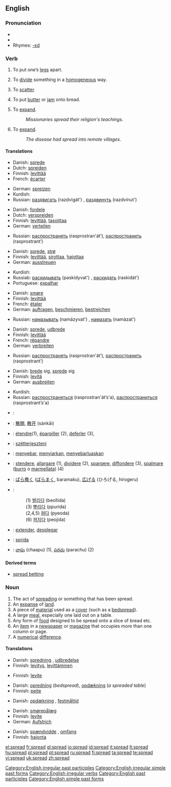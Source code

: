 ==English==

{{rank|expect|nation|legal|965|spread|enter|consider|provided}}

===Pronunciation===
*{{IPA|/'sprɛd/}}
*{{audio|en-us-spread.ogg|Audio (US)}}
*Rhymes: [[Rhymes:English:-ɛd|-ɛd]]

===Verb===
{{en-verb|spreads|spreading|spread}}

# {{transitive}} To put one’s [[leg]]s apart.
# {{transitive}} To [[divide]] something in a [[homogeneous]] way.
# {{transitive}} To [[scatter]].
# {{transitive}} To put [[butter]] or [[jam]] onto bread.
# {{transitive}} To [[expand]].
#:''Missionaries spread their religion's teachings.''
# {{intransitive}} To [[expand]].
#:''The disease had spread into remote villages.''

====Translations====
{{trans-top|To put one’s [[leg]]s apart}}
*Danish: [[sprede]]
*Dutch: [[spreiden]]
*Finnish: [[levittää]]
*French: [[écarter]]
{{trans-mid}}
*German: [[spreizen]]
*Kurdish: {{KUchar|[[قاچ کردنه‌وه‌‌]]}}
*Russian: [[раздвигать]] (razdvigát') {{impf}}, [[раздвинуть]] (razdvínut') {{pf}}
{{trans-bottom}}

{{trans-top|To [[divide]] something in a [[homogeneous]] way}}
*Danish: [[fordele]]
*Dutch: [[verspreiden]]
*Finnish: [[levittää]], [[tasoittaa]]
*German: [[verteilen]]
{{trans-mid}}
*Russian: [[распространять]] (rasprostran'át’), [[распространить]] (rasprostrant’)
{{trans-bottom}}

{{trans-top|To [[scatter]]}}
*Danish: [[sprede]], [[strø]]
*Finnish: [[levittää]], [[sirottaa]], [[hajottaa]]
*German: [[ausstreuen]]
{{trans-mid}}
*Kurdish: {{KUchar|[[بڵاوکردنه‌وه‌]]}}
*Russiab: [[раскидывать]] (paskídyvat') {{impf}}, [[раскидать]] (raskidát') {{pf}}
*Portuguese: [[espalhar]]
{{trans-bottom}}

{{trans-top|To put [[butter]] or [[jam]] onto bread}}
*Danish: [[smøre]]
*Finnish: [[levittää]]
*French: [[étaler]]
*German: [[auftragen]], [[beschmieren]], [[bestreichen]]
{{trans-mid}}
*Russian: [[намазывать]] (namázyvat') {{impf}}, [[намазать]] (namázat') {{pf}}
{{trans-bottom}}

{{trans-top|(transitive) To [[expand]]}}
*Danish: [[sprede]], [[udbrede]]
*Finnish: [[levittää]]
*French: [[répandre]]
*German: [[verbreiten]]
{{trans-mid}}
*Russian: [[распространять]] (rasprostran'át’), [[распространить]] (rasprostrant’)
{{trans-bottom}}

{{trans-top|(intransitive) To [[expand]]}}
*Danish: [[brede]] sig, [[sprede]] sig
*Finnish: [[levitä]]
*German: [[ausbreiten]]
{{trans-mid}}
*Kurdish: {{KUchar|[[بڵاوکردنه‌وه‌]]}}
*Russian: [[распространяться]] (rasprostran'át’s'a), [[распространиться]] (rasprostrant’s'a)
{{trans-bottom}}

<!-- please remove this section once all the words have been moved to their approriate tables above-->
{{checktrans}}
{{trans-top|translations to be checked}}
*{{ttbc|Arabic}}: {{ARchar|[[فرد]]}} {{unicode|(fárada)}}
*{{ttbc|Chinese}}: [[散開]], [[散开]] (sànkāi)
*{{ttbc|French}}: [[étendre]](1), [[éparpiller]] (2), [[deferler]] (3),
*{{ttbc|Hungarian}}: [[szétterjeszteni]]
*{{ttbc|Indonesian}}: [[sebar|menyebar]], [[siar|menyiarkan]], [[sebar luas|menyebarluaskan]]
*{{ttbc|Italian}}: [[stendere]], [[allargare]] (1), [[dividere]] (2), [[spargere]], [[diffondere]] (3), [[spalmare]] ([[burro]] o [[marmellata]]) (4)
{{trans-mid}}
*{{ttbc|Japanese}}: [[ばら撒く]] ([[ばらまく]], baramaku), [[広げる]] (ひろげる, hirogeru)
*{{ttbc|Korean}}:
*:(1) [[벌리다]] (beollida)
*:(3) [[뿌리다]] (ppurida)
*:(2,4,5) [[펴다]] (pyeoda)
*:(6) [[퍼지다]] (peojida)
*{{ttbc|Spanish}}: [[extender]], [[desplegar]]
*{{ttbc|Swedish}}: [[sprida]]
*{{ttbc|[[Telugu]]}}: [[చాపు]] (chaapu) (1), [[పరచు]] (parachu) (2)
{{trans-bottom}}

====Derived terms====
*[[spread betting]]

===Noun===
{{en-noun}}

# The act of [[spreading]] or something that has been spread.
# An [[expanse]] of [[land]].
# A piece of [[material]] used as a [[cover]] (such as a [[bedspread]]).
# A large [[meal]], especially one laid out on a table.
# Any form of [[food]] designed to be spread onto a slice of bread etc.
# An [[item]] in a [[newspaper]] or [[magazine]] that occupies more than one column or page.
# A [[numerical]] [[difference]].

====Translations====
{{trans-top|the act of spreading}}
*Danish: [[spredning]] {{c}}, [[udbredelse]] {{c}}
*Finnish: [[levitys]], [[levittää|levittäminen]]
{{trans-mid}}
{{trans-bottom}}

{{trans-top|something that has been spread}}
*Finnish: [[levite]]
{{trans-mid}}
{{trans-bottom}}

{{trans-top|an expanse of land}}
{{trans-mid}}
{{trans-bottom}}

{{trans-top|a piece of material used as a cover (such as a bedspread)}}
*Danish: [[opredning]] {{c}} (''bedspread''), [[opdækning]] {{c}} (''a spreaded table'')
*Finnish: [[peite]]
{{trans-mid}}
{{trans-bottom}}

{{trans-top|a large meal, especially one laid out on a table}}
*Danish: [[opdækning]] {{c}}, [[festmåltid]] {{c}}
{{trans-mid}}
{{trans-bottom}}

{{trans-top|food designed to be spread}}
*Danish: [[smørepålæg]] {{n}}
*Finnish: [[levite]]
*German: [[Aufstrich]] {{m}}
{{trans-mid}}
{{trans-bottom}}

{{trans-top|an item in a newspaper or magazine that occupies more than one column or page}}
{{trans-mid}}
{{trans-bottom}}

{{trans-top|a numerical difference}}
*Danish: [[spændvidde]] {{c}}, [[omfang]] {{n}}
*Finnish: [[hajonta]]
{{trans-mid}}
{{trans-bottom}}

[[Category:English irregular past participles]]
[[Category:English irregular simple past forms]]
[[Category:English irregular verbs]]
[[Category:English past participles]]
[[Category:English simple past forms]]

[[el:spread]]
[[fr:spread]]
[[gl:spread]]
[[io:spread]]
[[id:spread]]
[[it:spread]]
[[lt:spread]]
[[hu:spread]]
[[pl:spread]]
[[pt:spread]]
[[ru:spread]]
[[fi:spread]]
[[ta:spread]]
[[te:spread]]
[[vi:spread]]
[[uk:spread]]
[[zh:spread]]